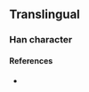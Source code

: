 {{character info}}
==Translingual==

===Han character===
{{Han char|rn=86|rad=火|as=09|sn=13|four=|canj=FAMO|ids=⿰火是}}

====References====
* {{Han ref|kx=0678.161|hdz=32216.151|uh=7176|ud=29046}}